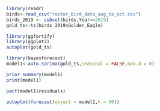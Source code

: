 ```r
library(readr)
birds<-read_csv("raptor_bird_data_aug_to_oct.csv")
birds_2019 <- subset(birds,Year==2019)
gold_ts<-ts(birds_2019$Golden_Eagle)
```

```r
library(ggfortify)
library(ggplot2)
autoplot(gold_ts)
```

```r
library(bayesforecast)
model1<-auto.sarima(gold_ts,seasonal = FALSE,max.d = 0)
```
```r
prior_summary(model1)
print(model1)
```

```r
pacf(model1$residuals)
```
```r
autoplot(forecast(object = model1,h = 90))
```


